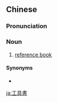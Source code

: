 {{also|工具书}}
==Chinese==
{{zh-forms|s=工具书|type=21}}

===Pronunciation===
{{zh-pron
|m=gōngjùshū
|c=gung1 geoi6 syu1
|cat=n
}}

===Noun===
{{zh-noun}}

# [[reference book]]

====Synonyms====
* {{zh-l|參考書}}

{{zh-cat|Advanced}}

[[ja:工具書]]